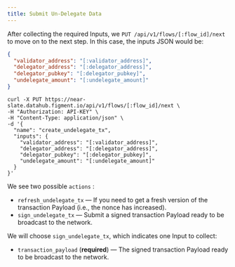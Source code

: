 ```yaml
---
title: Submit Un-Delegate Data
---
```


After collecting the required Inputs, we `PUT /api/v1/flows/[:flow_id]/next` to move on to the next step. In this case, the inputs JSON would be:

```json
{
  "validator_address": "[:validator_address]",
  "delegator_address": "[:delegator_address]",
  "delegator_pubkey": "[:delegator_pubkey]",
  "undelegate_amount": "[:undelegate_amount]"
}
```

```text
curl -X PUT https://near-slate.datahub.figment.io/api/v1/flows/[:flow_id]/next \
-H "Authorization: API-KEY" \
-H "Content-Type: application/json" \
-d '{
  "name": "create_undelegate_tx",
  "inputs": {
    "validator_address": "[:validator_address]",
    "delegator_address": "[:delegator_address]",
    "delegator_pubkey": "[:delegator_pubkey]",
    "undelegate_amount": "[:undelegate_amount]"
  }
}'
```

We see two possible `actions` :

- `refresh_undelegate_tx` — If you need to get a fresh version of the transaction Payload (i.e., the nonce has increased).
- `sign_undelegate_tx` — Submit a signed transaction Payload ready to be broadcast to the network.

We will choose `sign_undelegate_tx`, which indicates one Input to collect:

- `transaction_payload` (**required**) — The signed transaction Payload ready to be broadcast to the network.
